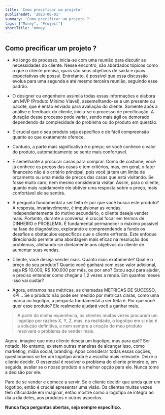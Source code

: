 ```yaml
---
title: 'Como precificar um projeto'
publishedAt: '2023-08-01'
summary: 'Como precificar um projeto ?'
tags: ["Money", "Project"]
shortTitle: 'money'
---
```


## Como precificar um projeto ?

* Ao longo do processo, inicia-se com uma reunião para discutir as necessidades do cliente. 
Nesse encontro, são abordados tópicos como o que o cliente precisa, quais são 
seus objetivos de saída e quais expectativas ele possui. Entretanto, é possível 
que essa discussão evolua para uma segunda e até mesmo terceira reunião, seguindo 
esse padrão.

* O designer ou engenheiro assimila todas essas informações e elabora um MVP 
(Produto Mínimo Viável), assemelhando-se a um presente ou pacote, que é então
 enviado para avaliação do cliente. Somente após a análise e feedback do cliente, 
 inicia-se o processo de precificação. A duração desse processo pode variar, 
 sendo mais ágil ou demorado dependendo da complexidade do problema ou do 
 produto em questão.

* É crucial que o seu produto seja específico e de fácil compreensão quanto ao que exatamente oferece.
* Contudo, a parte mais significativa é o preço; se você conhece o valor do produto, automaticamente se sente mais confortável.
* É semelhante a procurar casas para comprar. Como de costume, você já conhece os preços das casas e tem critérios, mas, em geral, o fator financeiro não é o critério principal, pois você já tem um limite de orçamento ou uma média de preços das casas que está visitando. Se fosse muito caro, nem mesmo consideraria visitar.
Assim, para o cliente, quanto mais rapidamente ele obtiver uma resposta sobre o preço, mais confortável ele se sentirá.

* A pergunta fundamental a ser feita é: por que você busca este produto? A resposta, 
invariavelmente, é impulsionar as vendas. Independentemente do motivo secundário, o 
cliente deseja vender mais. Portanto, durante a conversa, é crucial focar em termos 
de DINHEIRO e PROBLEMA. É fundamental permanecer o máximo possível na fase de diagnóstico, 
explorando e compreendendo a fundo os desafios e obstáculos específicos que o 
cliente enfrenta. Este enfoque direcionado permite uma abordagem mais eficaz na resolução 
dos problemas, alinhando-se diretamente aos objetivos do cliente de aumentar suas vendas.

* Cliente, você deseja vender mais. Quanto mais exatamente? Qual é o preço do seu produto? 
Quanto você ganhará com esse valor adicional, 
seja R$ 10.000, R$ 100.000 por mês, ou por ano? Estou aqui para ajudar, e preciso 
entender como chegar a 1,2 vezes a renda. Em quantos meses isso vai custar?

* Agora, entramos nas métricas, as chamadas METRICAS DE SUCESSO, KPI... Se o produto não pode ser medido por métricas claras, 
como uma marca ou logotipo, 
a pergunta fundamental a ser feita é: Por que você quer esse produto? Ele realmente ajudará você a ganhar mais.

> A partir da minha experiência, os clientes muitas vezes procuram um logotipo por 
razões X, Y, Z, mas, na realidade, o logotipo em si não é a solução definitiva, e 
nem sempre a criação do meu produto resolverá o problema de vender mais.

Agora, imagine que meu cliente deseja um logotipo, mas para quê? Ser notado. No entanto, existem 
outras maneiras de alcançar isso, como marketing, mídia social, branding. Após considerar todas essas opções, 
questionamos se ter um logotipo ainda é a escolha mais relevante. Deixe o cliente decidir. O essencial é resolver o
problema do cliente primeiro e, em seguida, avaliar se o nosso produto é a melhor opção para ele. Nunca tome a decisão por ele.

Pare de se vender e comece a servir.
Se o cliente decidir que ainda quer um logotipo, então é crucial apresentar uma visão. Os clientes muitas vezes 
têm dificuldade em imaginar, então mostre como o logotipo se integra ao dia a dia deles, aos produtos e outros aspectos.

**Nunca faça perguntas abertas, seja sempre específico.**

<LinkPreview
  imageUrl="https://yt3.googleusercontent.com/ytc/AIf8zZQgYdD6A4ti0x1PhcWHnpaCdccd04G-kLRkpc51iA=s176-c-k-c0x00ffffff-no-rj"
  title="How To Price YOUR Work (Full Whiteboard AdobeMAX)"
  description="Why do some people almost always land the deal?"
  link="https://youtu.be/6rZQPhXGOlk?si=seq3wEJZrgCrnUrT"
/>
